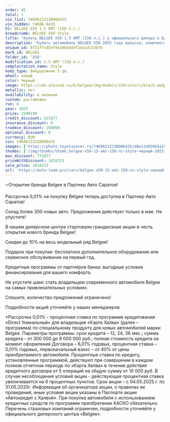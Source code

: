 ```yaml
---
order: 45
total: 1
vin_list: Y4K8622Z1SB906435
vin_hidden: Y4K86-6435
h1: BELGEE X50 1.5 AMT (150 л.с.)
breadcrumb: BELGEE X50 Style
title: 'Купить BELGEE X50 1.5 AMT (150 л.с.) у официального дилера в Балаково'
description: 'Купить автомобиль BELGEE X50 2025 года выпуска, комплектация Style, цвет - Черный, двигатель - 1.5 AMT (150 л.с.) у официального дилера в г. Балаково. Стоимость данного автомобиля BELGEE X50 – 1818313'
unique_id: 8f31ffcd54f9ea9654ddf1eac4c53b7b
mark_id: BELGEE
folder_id: 'X50'
modification_id: 1.5 AMT (150 л.с.)
complectation_name: Style
body_type: Внедорожник 5 дв.
wheel: левый
color: Черный
image: https://cdn.alexsab.ru/b/belgee/img/models/x50/colors/black.webp
metallic: нет
availability: в наличии
custom: растаможен
run: 8
year: 2025
price: 2590190
credit_discount: 521877
insurance_discount: 0
tradein_discount: 250000
optional_discount: 0
currency: RUR
vin: Y4K8622Z1SB906435
images: ['https://photo.toyotasever.ru/Y4K8622Z1SB906435/d8e12dd5065a15ab6c57f8e92a58d370.jpg', 'https://photo.toyotasever.ru/Y4K8622Z1SB906435/92bd1ce3b203d622cd145fceac0b6710.jpg', 'https://photo.toyotasever.ru/Y4K8622Z1SB906435/074e9eb7fe3acbc46628a845634029d2.jpg', 'https://photo.toyotasever.ru/Y4K8622Z1SB906435/7cb9821f83ab9462c2a6533ad159a67f.jpg', 'https://photo.toyotasever.ru/Y4K8622Z1SB906435/71f13d53ce0dbbfb332bd6eceb04ecc9.jpg', 'https://photo.toyotasever.ru/Y4K8622Z1SB906435/93dfbee308aaeff852fad6d0f7b2b31c.jpg', 'https://photo.toyotasever.ru/Y4K8622Z1SB906435/62028b18c6f3cb84926dfc10d75deee1.jpg']
thumbs: ['/img/thumbs/thumb_belgee-x50-15-amt-150-лс-style-черный-2025_8d370_0.webp', '/img/thumbs/thumb_belgee-x50-15-amt-150-лс-style-черный-2025_b6710_1.webp', '/img/thumbs/thumb_belgee-x50-15-amt-150-лс-style-черный-2025_029d2_2.webp', '/img/thumbs/thumb_belgee-x50-15-amt-150-лс-style-черный-2025_9a67f_3.webp', '/img/thumbs/thumb_belgee-x50-15-amt-150-лс-style-черный-2025_4ecc9_4.webp']
max_discount: 771877
priceWithDiscount: 1818313
sale_price: 1818313
url: 'https://auto-team.pro/cars/belgee-x50-15-amt-150-лс-style-черный-2025/'
---
```

<p>
 ⭐Открытие бренда Belgee в Партнер Авто Саратов!
</p>
<p>
</p>
<p>
 Рассрочка 0,01% на покупку Belgee теперь доступна в Партнер Авто Саратов!
</p>
<p>
 Склад более 300 новых авто. Предложение действует только в мае. He упустите!
</p>
<p>
</p>
<p>
 В нашем дилерском центре стартовали грандиозные акции в честь открытия нового бренда Belgee!
</p>
<p>
</p>
<p>
 Скидки дo 10% нa весь модельный ряд Belgee!
</p>
<p>
 Подарок при покупке: бесплатное дополнительное оборудование или сервисное обслуживание на первый год.
</p>
<p>
 Кредитные программы от партнёров банка: выгодные условия финансирования для вашего комфорта.
</p>
<p>
</p>
<p>
 Не упустите шанс стать владельцем современного автомобиля Belgee на самых привлекательных условиях.
</p>
<p>
 Спешите, количество предложений ограничено!
</p>
<p>
</p>
<p>
 Подробности акций уточняйте у наших менеджеров
</p>
<p>
</p>
<p>
 *Рассрочка 0,01% - процентная ставка по программе кредитования «Dirесt Уникальный» для владельцев «Карта Халва» (далее – программа) по специальному продукту для новых автомобилей марки Belgee. Параметры программы: срок кредита – 12, 24, 36 мес.; сумма кредита - от 300 000 до 9 000 000 руб.; полная стоимость кредита на момент оформления Договора – 6,01% годовых, процентная ставка – 0,01% годовых, первоначальный взнос – от 40% от цены приобретаемого автомобиля. Процентные ставки по кредиту, установленные программой, действуют при совершении в каждом полном отчетном периоде по «Карта Халва» в течение действия кредитного договора от 5 операций на общую сумму от 10 000 руб. В случае несоблюдения условий акции - действующая процентная ставка увеличивается на 6 процентных пунктов. Срок акции – с 04.05.2025 г. по 31.05.2025г. Информация об организаторе акции, о правилах ее проведения, иные условия акции указаны в Паспорте акции «Автокредит с Халвой». При покупке автомобиля с использованием кредитных средств по программе приобретение КАСКО обязательно. Перечень страховых компаний ограничен, подробности уточняйте у официального дилерского центра «Belgee».
</p>
